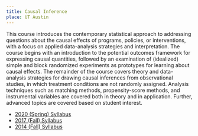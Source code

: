 ```yaml
---
title: Causal Inference
place: UT Austin
---
```


This course introduces the contemporary statistical approach to addressing questions about the causal effects of programs, policies, or interventions, with a focus on applied data-analysis strategies and interpretation. The course begins with an introduction to the potential outcomes framework for expressing causal quantities, followed by an examination of (idealized) simple and block randomized experiments as prototypes for learning about causal effects. The remainder of the course covers theory and data-analysis strategies for drawing causal inferences from observational studies, in which treatment conditions are not randomly assigned. Analysis techniques such as matching methods, propensity-score methods, and instrumental variables are covered both in theory and in application. Further, advanced topics are covered based on student interest.

* [2020 (Spring) Syllabus](/teaching/Causal-Inference/EDP-381C-10930-Causal-inference-2020S.pdf)
* [2017 (Fall) Syllabus](/teaching/Causal-Inference/EDP-381C-10705-Causal-inference-2017F.pdf)
* [2014 (Fall) Syllabus](/teaching/Causal-Inference/EDP-384-25-Causal-inference-2014F-syllabus.pdf)

